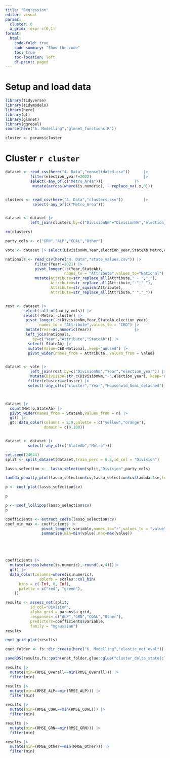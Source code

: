 ```yaml
---
title: "Regression"
editor: visual
params:
  cluster: 0
  a_grid: !expr c(0,1)
format:
  html:
    code-fold: true
    code-summary: "Show the code"
    toc: true
    toc-location: left
    df-print: paged
---
```


# Setup and load data

```r
library(tidyverse)
library(tidymodels)
library(here)
library(gt)
library(glmnet)
library(ggrepel)
source(here("6. Modelling","glmnet_functions.R"))
```

```r
cluster <- params$cluster


```

# Cluster `r cluster`

```r
dataset <- read_csv(here("4. Data","consolidated.csv"))      |>
           filter(election_year!=2022)                       |>
           select(-any_of(c("Metro_Area")))              |>
            mutate(across(where(is.numeric), ~ replace_na(.x,0)))


clusters <- read_csv(here("4. Data","clusters.csv"))         |>
            select(-any_of(c("Metro_Area")))


dataset <- dataset |>
           left_join(clusters,by=c("DivisionNm"="DivisionNm","election_year"="Year"))

rm(clusters)

party_cols <- c("GRN","ALP","COAL","Other")

vote <- dataset |> select(DivisionNm,Year,election_year,StateAb,Metro,cluster,all_of(party_cols))

nationals <- read_csv(here("4. Data","state_values.csv")) |>
             filter(Year!=2021) |>
             pivot_longer(-c(Year,StateAb),
                          names_to = "Attribute",values_to="National") |>
             mutate(Attribute=str_replace_all(Attribute," - ","_"),
                    Attribute=str_replace_all(Attribute,"-","_"),
                    Attribute=str_squish(Attribute),
                    Attribute=str_replace_all(Attribute," ","_")) 


rest <- dataset |> 
        select(-all_of(party_cols)) |>
        select(-Metro,-cluster) |>
         pivot_longer(-c(DivisionNm,Year,StateAb,election_year),
               names_to = "Attribute",values_to = "CED") |>
         mutate(Year=as.numeric(Year))                   |>
         left_join(nationals,
            by=c("Year","Attribute","StateAb")) |>
          select(-StateAb) |>
          mutate(Value=CED-National,.keep="unused") |>
          pivot_wider(names_from = Attribute, values_from = Value)


dataset <- vote |>
           left_join(rest,by=c("DivisionNm","Year","election_year")) |>
           mutate(Division=str_c(DivisionNm,"-",election_year),.keep="unused") |>
          filter(cluster==cluster) |>
          select(-any_of(c("cluster","Year","Household_Semi_detached")))



dataset |>
  count(Metro,StateAb) |>
  pivot_wider(names_from = StateAb,values_from = n) |>
  gt() |>
  gt::data_color(columns = 2:9,palette = c("yellow","orange"),
                 domain = c(0,100))


dataset <- dataset |>
          select(-any_of(c("StateAb","Metro")))

```

```r
set.seed(24644)
split <- split_dataset(dataset,train_perc = 0.8,id_col = "Division")

```

```r
lasso_selection <-  lasso_selection(split,"Division",party_cols)

```

```r
lambda_penalty_plot(lasso_selection$cv,lasso_selection$cv$lambda.1se,legend_y=20)
```

```r
p <- coef_plot(lasso_selection$cv)

p
```

```r
p <- coef_lollipop(lasso_selection$cv)
p
```

```r
coefficients <- extract_coefs(lasso_selection$cv)
coef_min_max <- coefficients |>
                pivot_longer(-variable,names_to="r",values_to = "value") |>
                summarise(min=min(value),max=max(value))





coefficients |>
  mutate(across(where(is.numeric),~round(.x,4)))|>
  gt() |>
  data_color(columns=where(is.numeric),
               colors = scales::col_bin(
      bins = c(-Inf, 0, Inf),
      palette = c("red", "green"),
    ))

```

```r
results <- assess_net(split,
           id_col="Division",
           alpha_grid = params$a_grid,
           responses= c("ALP","GRN","COAL","Other"),
           predictors=coefficients$variable,
           family = "mgaussian")
results
```

```r
enet_grid_plot(results)
```

```r
enet_folder <- fs::dir_create(here("6. Modelling","elastic_net_eval"))

saveRDS(results,fs::path(enet_folder,glue::glue("cluster_delta_state{cluster}.rds")))

```

```r
results |> 
  mutate(min=(RMSE_Overall==min(RMSE_Overall))) |>
  filter(min)
```

```r
results |> 
  mutate(min=(RMSE_ALP==min(RMSE_ALP))) |>
  filter(min)
```

```r
results |> 
  mutate(min=(RMSE_COAL==min(RMSE_COAL))) |>
  filter(min)
```

```r
results |> 
  mutate(min=(RMSE_GRN==min(RMSE_GRN))) |>
  filter(min)
```

```r
results |> 
  mutate(min=(RMSE_Other==min(RMSE_Other))) |>
  filter(min)
```
